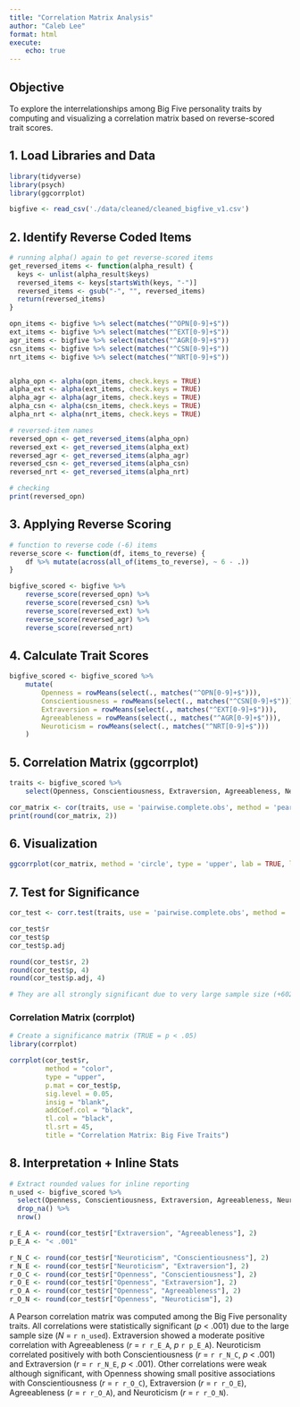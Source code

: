 ```yaml
--- 
title: "Correlation Matrix Analysis"
author: "Caleb Lee"
format: html
execute: 
    echo: true
---
```

## Objective
To explore the interrelationships among Big Five personality traits by computing and visualizing a correlation matrix based on reverse-scored trait scores.

## 1. Load Libraries and Data
```r
library(tidyverse)
library(psych)
library(ggcorrplot)

bigfive <- read_csv('./data/cleaned/cleaned_bigfive_v1.csv')
```
## 2. Identify Reverse Coded Items
```r
# running alpha() again to get reverse-scored items
get_reversed_items <- function(alpha_result) {
  keys <- unlist(alpha_result$keys)
  reversed_items <- keys[startsWith(keys, "-")]
  reversed_items <- gsub("-", "", reversed_items)
  return(reversed_items)
}

opn_items <- bigfive %>% select(matches("^OPN[0-9]+$"))
ext_items <- bigfive %>% select(matches("^EXT[0-9]+$"))
agr_items <- bigfive %>% select(matches("^AGR[0-9]+$"))
csn_items <- bigfive %>% select(matches("^CSN[0-9]+$"))
nrt_items <- bigfive %>% select(matches("^NRT[0-9]+$"))


alpha_opn <- alpha(opn_items, check.keys = TRUE)
alpha_ext <- alpha(ext_items, check.keys = TRUE)
alpha_agr <- alpha(agr_items, check.keys = TRUE)
alpha_csn <- alpha(csn_items, check.keys = TRUE)
alpha_nrt <- alpha(nrt_items, check.keys = TRUE)

# reversed-item names
reversed_opn <- get_reversed_items(alpha_opn)
reversed_ext <- get_reversed_items(alpha_ext)
reversed_agr <- get_reversed_items(alpha_agr)
reversed_csn <- get_reversed_items(alpha_csn)
reversed_nrt <- get_reversed_items(alpha_nrt)
```
```r
# checking
print(reversed_opn)
```
## 3. Applying Reverse Scoring
```r
# function to reverse code (-6) items
reverse_score <- function(df, items_to_reverse) {
    df %>% mutate(across(all_of(items_to_reverse), ~ 6 - .))
}

bigfive_scored <- bigfive %>%
    reverse_score(reversed_opn) %>%
    reverse_score(reversed_csn) %>%
    reverse_score(reversed_ext) %>%
    reverse_score(reversed_agr) %>%
    reverse_score(reversed_nrt)

```
## 4. Calculate Trait Scores
```r
bigfive_scored <- bigfive_scored %>%
    mutate(
        Openness = rowMeans(select(., matches("^OPN[0-9]+$"))),
        Conscientiousness = rowMeans(select(., matches("^CSN[0-9]+$"))),
        Extraversion = rowMeans(select(., matches("^EXT[0-9]+$"))),
        Agreeableness = rowMeans(select(., matches("^AGR[0-9]+$"))),
        Neuroticism = rowMeans(select(., matches("^NRT[0-9]+$")))
    )
```
## 5. Correlation Matrix (ggcorrplot)
```r
traits <- bigfive_scored %>%
    select(Openness, Conscientiousness, Extraversion, Agreeableness, Neuroticism)

cor_matrix <- cor(traits, use = 'pairwise.complete.obs', method = 'pearson')
print(round(cor_matrix, 2))
```
## 6. Visualization
```r
ggcorrplot(cor_matrix, method = 'circle', type = 'upper', lab = TRUE, lab_size = 4, colors = c('blue', 'white', 'red'), title = 'Correlation Matrix: Big Five Traits', ggtheme = theme_minimal())
```
## 7. Test for Significance
```r
cor_test <- corr.test(traits, use = 'pairwise.complete.obs', method = 'pearson', adjust = 'holm')

cor_test$r
cor_test$p
cor_test$p.adj

round(cor_test$r, 2)       
round(cor_test$p, 4)      
round(cor_test$p.adj, 4) 

# They are all strongly significant due to very large sample size (+602k)
```
### Correlation Matrix (corrplot)
```r
# Create a significance matrix (TRUE = p < .05)
library(corrplot)

corrplot(cor_test$r, 
         method = "color", 
         type = "upper", 
         p.mat = cor_test$p, 
         sig.level = 0.05, 
         insig = "blank", 
         addCoef.col = "black",
         tl.col = "black", 
         tl.srt = 45,
         title = "Correlation Matrix: Big Five Traits")

```
## 8. Interpretation + Inline Stats
```r
# Extract rounded values for inline reporting
n_used <- bigfive_scored %>%
  select(Openness, Conscientiousness, Extraversion, Agreeableness, Neuroticism) %>%
  drop_na() %>%
  nrow()

r_E_A <- round(cor_test$r["Extraversion", "Agreeableness"], 2)
p_E_A <- "< .001"

r_N_C <- round(cor_test$r["Neuroticism", "Conscientiousness"], 2)
r_N_E <- round(cor_test$r["Neuroticism", "Extraversion"], 2)
r_O_C <- round(cor_test$r["Openness", "Conscientiousness"], 2)
r_O_E <- round(cor_test$r["Openness", "Extraversion"], 2)
r_O_A <- round(cor_test$r["Openness", "Agreeableness"], 2)
r_O_N <- round(cor_test$r["Openness", "Neuroticism"], 2)
```

A Pearson correlation matrix was computed among the Big Five personality traits. All correlations were statistically significant (*p* < .001) due to the large sample size (*N* = `r n_used`). Extraversion showed a moderate positive correlation with Agreeableness (*r* = `r r_E_A`, *p* `r p_E_A`). Neuroticism correlated positively with both Conscientiousness (*r* = `r r_N_C`, *p* < .001) and Extraversion (*r* = `r r_N_E`, *p* < .001). Other correlations were weak although significant, with Openness showing small positive associations with Conscientiousness (*r* = `r r_O_C`), Extraversion (*r* = `r r_O_E`), Agreeableness (*r* = `r r_O_A`), and Neuroticism (*r* = `r r_O_N`).
